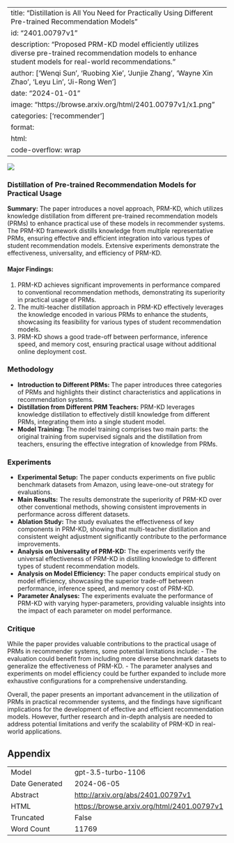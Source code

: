 
---
title: "Distillation is All You Need for Practically Using Different Pre-trained Recommendation Models"
id: "2401.00797v1"
description: "Proposed PRM-KD model efficiently utilizes diverse pre-trained recommendation models to enhance student models for real-world recommendations."
author: ['Wenqi Sun', 'Ruobing Xie', 'Junjie Zhang', 'Wayne Xin Zhao', 'Leyu Lin', 'Ji-Rong Wen']
date: "2024-01-01"
image: "https://browse.arxiv.org/html/2401.00797v1/x1.png"
categories: ['recommender']
format:
  html:
    code-overflow: wrap
---

![](https://browse.arxiv.org/html/2401.00797v1/x1.png)

### Distillation of Pre-trained Recommendation Models for Practical Usage

**Summary:** 
The paper introduces a novel approach, PRM-KD, which utilizes knowledge distillation from different pre-trained recommendation models (PRMs) to enhance practical use of these models in recommender systems. The PRM-KD framework distills knowledge from multiple representative PRMs, ensuring effective and efficient integration into various types of student recommendation models. Extensive experiments demonstrate the effectiveness, universality, and efficiency of PRM-KD.

#### Major Findings:
1. PRM-KD achieves significant improvements in performance compared to conventional recommendation methods, demonstrating its superiority in practical usage of PRMs.
2. The multi-teacher distillation approach in PRM-KD effectively leverages the knowledge encoded in various PRMs to enhance the students, showcasing its feasibility for various types of student recommendation models.
3. PRM-KD shows a good trade-off between performance, inference speed, and memory cost, ensuring practical usage without additional online deployment cost.


### Methodology

- **Introduction to Different PRMs:** The paper introduces three categories of PRMs and highlights their distinct characteristics and applications in recommendation systems.
- **Distillation from Different PRM Teachers:** PRM-KD leverages knowledge distillation to effectively distill knowledge from different PRMs, integrating them into a single student model.
- **Model Training:** The model training comprises two main parts: the original training from supervised signals and the distillation from teachers, ensuring the effective integration of knowledge from PRMs.


### Experiments

- **Experimental Setup:** The paper conducts experiments on five public benchmark datasets from Amazon, using leave-one-out strategy for evaluations.
- **Main Results:** The results demonstrate the superiority of PRM-KD over other conventional methods, showing consistent improvements in performance across different datasets.
- **Ablation Study:** The study evaluates the effectiveness of key components in PRM-KD, showing that multi-teacher distillation and consistent weight adjustment significantly contribute to the performance improvements.
- **Analysis on Universality of PRM-KD:** The experiments verify the universal effectiveness of PRM-KD in distilling knowledge to different types of student recommendation models.
- **Analysis on Model Efficiency:** The paper conducts empirical study on model efficiency, showcasing the superior trade-off between performance, inference speed, and memory cost of PRM-KD.
- **Parameter Analyses:** The experiments evaluate the performance of PRM-KD with varying hyper-parameters, providing valuable insights into the impact of each parameter on model performance.

### Critique

While the paper provides valuable contributions to the practical usage of PRMs in recommender systems, some potential limitations include:
- The evaluation could benefit from including more diverse benchmark datasets to generalize the effectiveness of PRM-KD.
- The parameter analyses and experiments on model efficiency could be further expanded to include more exhaustive configurations for a comprehensive understanding.

Overall, the paper presents an important advancement in the utilization of PRMs in practical recommender systems, and the findings have significant implications for the development of effective and efficient recommendation models. However, further research and in-depth analysis are needed to address potential limitations and verify the scalability of PRM-KD in real-world applications.

## Appendix

|          |          |
|----------|----------|
| Model     | gpt-3.5-turbo-1106       |
| Date Generated     | 2024-06-05       |
| Abstract | [http://arxiv.org/abs/2401.00797v1](http://arxiv.org/abs/2401.00797v1)        |
| HTML     | [https://browse.arxiv.org/html/2401.00797v1](https://browse.arxiv.org/html/2401.00797v1)       |
| Truncated       | False       |
| Word Count       | 11769       |
